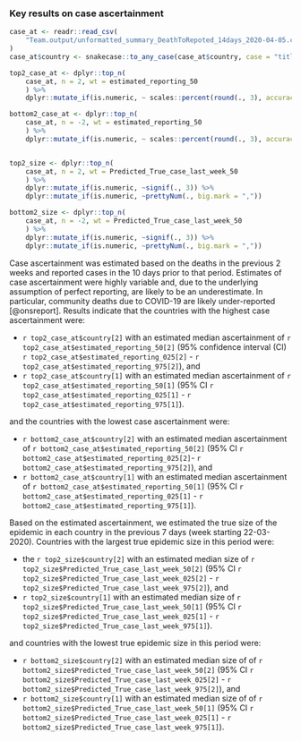 ### Key results on case ascertainment

```r

case_at <- readr::read_csv(
    "Team.output/unformatted_summary_DeathToRepoted_14days_2020-04-05.csv"
)
case_at$country <- snakecase::to_any_case(case_at$country, case = "title")

top2_case_at <- dplyr::top_n(
    case_at, n = 2, wt = estimated_reporting_50
    ) %>%
    dplyr::mutate_if(is.numeric, ~ scales::percent(round(., 3), accuracy = 0.1))

bottom2_case_at <- dplyr::top_n(
    case_at, n = -2, wt = estimated_reporting_50
    ) %>%
    dplyr::mutate_if(is.numeric, ~ scales::percent(round(., 3), accuracy = 0.1))


top2_size <- dplyr::top_n(
    case_at, n = 2, wt = Predicted_True_case_last_week_50
    ) %>%
    dplyr::mutate_if(is.numeric, ~signif(., 3)) %>%
    dplyr::mutate_if(is.numeric, ~prettyNum(., big.mark = ","))

bottom2_size <- dplyr::top_n(
    case_at, n = -2, wt = Predicted_True_case_last_week_50
    ) %>%
    dplyr::mutate_if(is.numeric, ~signif(., 3)) %>%
    dplyr::mutate_if(is.numeric, ~prettyNum(., big.mark = ","))

```
Case ascertainment was estimated based on the deaths in the previous 2 weeks  and 
reported cases in the 10 days prior to that period.  Estimates of case
ascertainment were highly variable and, due to the underlying
assumption of perfect reporting, are likely to be an underestimate. In
particular, community deaths due to COVID-19 are likely under-reported
[@onsreport]. 
Results indicate that the countries with the highest case ascertainment were:
  
* `r top2_case_at$country[2]` with an estimated median ascertainment
  of `r top2_case_at$estimated_reporting_50[2]` 
  (95% confidence interval (CI) `r top2_case_at$estimated_reporting_025[2]`  - `r top2_case_at$estimated_reporting_975[2]`), and
* `r top2_case_at$country[1]` with an estimated median ascertainment
  of `r top2_case_at$estimated_reporting_50[1]` 
  (95% CI `r top2_case_at$estimated_reporting_025[1]`  - `r top2_case_at$estimated_reporting_975[1]`).

and the countries with the lowest case ascertainment were:

* `r bottom2_case_at$country[2]` with an estimated median ascertainment
  of `r bottom2_case_at$estimated_reporting_50[2]` 
  (95% CI `r bottom2_case_at$estimated_reporting_025[2]`- `r bottom2_case_at$estimated_reporting_975[2]`), and
* `r bottom2_case_at$country[1]` with an estimated median ascertainment
  of `r bottom2_case_at$estimated_reporting_50[1]` 
  (95% CI `r bottom2_case_at$estimated_reporting_025[1]`  - `r bottom2_case_at$estimated_reporting_975[1]`).


Based on the estimated ascertainment, we estimated the true size of
the epidemic in each country in the previous 7 days (week starting 22-03-2020). 
Countries with the largest true epidemic size in this period were:
  
* the `r top2_size$country[2]` with an estimated median size of
  `r top2_size$Predicted_True_case_last_week_50[2]` 
  (95% CI `r top2_size$Predicted_True_case_last_week_025[2]`  - `r top2_size$Predicted_True_case_last_week_975[2]`), and
* `r top2_size$country[1]` with an estimated median size 
  of `r top2_size$Predicted_True_case_last_week_50[1]` 
  (95% CI `r top2_size$Predicted_True_case_last_week_025[1]`  - `r top2_size$Predicted_True_case_last_week_975[1]`).

and countries with the lowest true epidemic size in this period were:
  
* `r bottom2_size$country[2]` with an estimated median size of
  of `r bottom2_size$Predicted_True_case_last_week_50[2]` 
  (95% CI `r bottom2_size$Predicted_True_case_last_week_025[2]`  - `r bottom2_size$Predicted_True_case_last_week_975[2]`), and
* `r bottom2_size$country[1]` with an estimated median size of
  of `r bottom2_size$Predicted_True_case_last_week_50[1]` 
  (95% CI `r bottom2_size$Predicted_True_case_last_week_025[1]`  - `r bottom2_size$Predicted_True_case_last_week_975[1]`).


